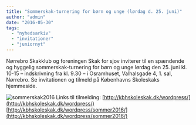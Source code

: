 ```yaml
---
title: "Sommerskak-turnering for børn og unge (lørdag d. 25. juni)"
author: "admin"
date: "2016-05-30"
tags: 
  - "nyhedsarkiv"
  - "invitationer"
  - "juniornyt"
---
```


Nørrebro Skakklub og foreningen Skak for sjov inviterer til en spændende og hyggelig sommerskak-turnering for børn og unge lørdag den 25. juni kl. 10-15 – indskrivning fra kl. 9.30 – i Osramhuset, Valhalsgade 4, 1. sal, Nørrebro. Se invitationen og tilmeld på Københavns Skoleskaks hjemmeside.

![sommerskak2016](/images/sommerskak2016.png) Links til tilmelding: [http://kbhskoleskak.dk/wordpress/](http://kbhskoleskak.dk/wordpress/) [http://kbhskoleskak.dk/wordpress/sommer2016/](http://kbhskoleskak.dk/wordpress/sommer2016/)
